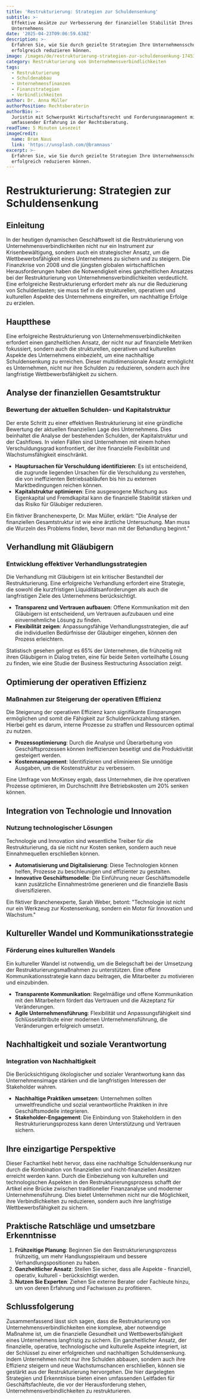 ```yaml
---
title: 'Restrukturierung: Strategien zur Schuldensenkung'
subtitle: >-
  Effektive Ansätze zur Verbesserung der finanziellen Stabilität Ihres
  Unternehmens
date: '2025-04-23T09:06:59.638Z'
description: >-
  Erfahren Sie, wie Sie durch gezielte Strategien Ihre Unternehmensschulden
  erfolgreich reduzieren können.
image: /images/de/restrukturierung-strategien-zur-schuldensenkung-1745312819465.jpg
category: Restrukturierung von Unternehmensverbindlichkeiten
tags:
  - Restrukturierung
  - Schuldenabbau
  - Unternehmensfinanzen
  - Finanzstrategien
  - Verbindlichkeiten
author: Dr. Anna Müller
authorPosition: Rechtsberaterin
authorBio: >-
  Juristin mit Schwerpunkt Wirtschaftsrecht und Forderungsmanagement mit
  umfassender Erfahrung in der Rechtsberatung.
readTime: 5 Minuten Lesezeit
imageCredit:
  name: Bram Naus
  link: 'https://unsplash.com/@bramnaus'
excerpt: >-
  Erfahren Sie, wie Sie durch gezielte Strategien Ihre Unternehmensschulden
  erfolgreich reduzieren können.
---
```

# Restrukturierung: Strategien zur Schuldensenkung

## Einleitung

In der heutigen dynamischen Geschäftswelt ist die Restrukturierung von Unternehmensverbindlichkeiten nicht nur ein Instrument zur Krisenbewältigung, sondern auch ein strategischer Ansatz, um die Wettbewerbsfähigkeit eines Unternehmens zu sichern und zu steigern. Die Finanzkrise von 2008 und die jüngsten globalen wirtschaftlichen Herausforderungen haben die Notwendigkeit eines ganzheitlichen Ansatzes bei der Restrukturierung von Unternehmensverbindlichkeiten verdeutlicht. Eine erfolgreiche Restrukturierung erfordert mehr als nur die Reduzierung von Schuldenlasten; sie muss tief in die strukturellen, operativen und kulturellen Aspekte des Unternehmens eingreifen, um nachhaltige Erfolge zu erzielen.

## Hauptthese

Eine erfolgreiche Restrukturierung von Unternehmensverbindlichkeiten erfordert einen ganzheitlichen Ansatz, der nicht nur auf finanzielle Metriken fokussiert, sondern auch die strukturellen, operativen und kulturellen Aspekte des Unternehmens einbezieht, um eine nachhaltige Schuldensenkung zu erreichen. Dieser multidimensionale Ansatz ermöglicht es Unternehmen, nicht nur ihre Schulden zu reduzieren, sondern auch ihre langfristige Wettbewerbsfähigkeit zu sichern.

## Analyse der finanziellen Gesamtstruktur

### Bewertung der aktuellen Schulden- und Kapitalstruktur

Der erste Schritt zu einer effektiven Restrukturierung ist eine gründliche Bewertung der aktuellen finanziellen Lage des Unternehmens. Dies beinhaltet die Analyse der bestehenden Schulden, der Kapitalstruktur und der Cashflows. In vielen Fällen sind Unternehmen mit einem hohen Verschuldungsgrad konfrontiert, der ihre finanzielle Flexibilität und Wachstumsfähigkeit einschränkt.

- **Hauptursachen für Verschuldung identifizieren**: Es ist entscheidend, die zugrunde liegenden Ursachen für die Verschuldung zu verstehen, die von ineffizienten Betriebsabläufen bis hin zu externen Marktbedingungen reichen können.
- **Kapitalstruktur optimieren**: Eine ausgewogene Mischung aus Eigenkapital und Fremdkapital kann die finanzielle Stabilität stärken und das Risiko für Gläubiger reduzieren.

Ein fiktiver Branchenexperte, Dr. Max Müller, erklärt: "Die Analyse der finanziellen Gesamtstruktur ist wie eine ärztliche Untersuchung. Man muss die Wurzeln des Problems finden, bevor man mit der Behandlung beginnt."

## Verhandlung mit Gläubigern

### Entwicklung effektiver Verhandlungsstrategien

Die Verhandlung mit Gläubigern ist ein kritischer Bestandteil der Restrukturierung. Eine erfolgreiche Verhandlung erfordert eine Strategie, die sowohl die kurzfristigen Liquiditätsanforderungen als auch die langfristigen Ziele des Unternehmens berücksichtigt.

- **Transparenz und Vertrauen aufbauen**: Offene Kommunikation mit den Gläubigern ist entscheidend, um Vertrauen aufzubauen und eine einvernehmliche Lösung zu finden.
- **Flexibilität zeigen**: Anpassungsfähige Verhandlungsstrategien, die auf die individuellen Bedürfnisse der Gläubiger eingehen, können den Prozess erleichtern.

Statistisch gesehen gelingt es 65% der Unternehmen, die frühzeitig mit ihren Gläubigern in Dialog treten, eine für beide Seiten vorteilhafte Lösung zu finden, wie eine Studie der Business Restructuring Association zeigt.

## Optimierung der operativen Effizienz

### Maßnahmen zur Steigerung der operativen Effizienz

Die Steigerung der operativen Effizienz kann signifikante Einsparungen ermöglichen und somit die Fähigkeit zur Schuldenrückzahlung stärken. Hierbei geht es darum, interne Prozesse zu straffen und Ressourcen optimal zu nutzen.

- **Prozessoptimierung**: Durch die Analyse und Überarbeitung von Geschäftsprozessen können Ineffizienzen beseitigt und die Produktivität gesteigert werden.
- **Kostenmanagement**: Identifizieren und eliminieren Sie unnötige Ausgaben, um die Kostenstruktur zu verbessern.

Eine Umfrage von McKinsey ergab, dass Unternehmen, die ihre operativen Prozesse optimieren, im Durchschnitt ihre Betriebskosten um 20% senken können.

## Integration von Technologie und Innovation

### Nutzung technologischer Lösungen

Technologie und Innovation sind wesentliche Treiber für die Restrukturierung, da sie nicht nur Kosten senken, sondern auch neue Einnahmequellen erschließen können.

- **Automatisierung und Digitalisierung**: Diese Technologien können helfen, Prozesse zu beschleunigen und effizienter zu gestalten.
- **Innovative Geschäftsmodelle**: Die Einführung neuer Geschäftsmodelle kann zusätzliche Einnahmeströme generieren und die finanzielle Basis diversifizieren.

Ein fiktiver Branchenexperte, Sarah Weber, betont: "Technologie ist nicht nur ein Werkzeug zur Kostensenkung, sondern ein Motor für Innovation und Wachstum."

## Kultureller Wandel und Kommunikationsstrategie

### Förderung eines kulturellen Wandels

Ein kultureller Wandel ist notwendig, um die Belegschaft bei der Umsetzung der Restrukturierungsmaßnahmen zu unterstützen. Eine offene Kommunikationsstrategie kann dazu beitragen, die Mitarbeiter zu motivieren und einzubinden.

- **Transparente Kommunikation**: Regelmäßige und offene Kommunikation mit den Mitarbeitern fördert das Vertrauen und die Akzeptanz für Veränderungen.
- **Agile Unternehmensführung**: Flexibilität und Anpassungsfähigkeit sind Schlüsselattribute einer modernen Unternehmensführung, die Veränderungen erfolgreich umsetzt.

## Nachhaltigkeit und soziale Verantwortung

### Integration von Nachhaltigkeit

Die Berücksichtigung ökologischer und sozialer Verantwortung kann das Unternehmensimage stärken und die langfristigen Interessen der Stakeholder wahren.

- **Nachhaltige Praktiken umsetzen**: Unternehmen sollten umweltfreundliche und sozial verantwortliche Praktiken in ihre Geschäftsmodelle integrieren.
- **Stakeholder-Engagement**: Die Einbindung von Stakeholdern in den Restrukturierungsprozess kann deren Unterstützung und Vertrauen sichern.

## Ihre einzigartige Perspektive

Dieser Fachartikel hebt hervor, dass eine nachhaltige Schuldensenkung nur durch die Kombination von finanziellen und nicht-finanziellen Ansätzen erreicht werden kann. Durch die Einbeziehung von kulturellen und technologischen Aspekten in den Restrukturierungsprozess schafft der Artikel eine Brücke zwischen traditioneller Finanzanalyse und moderner Unternehmensführung. Dies bietet Unternehmen nicht nur die Möglichkeit, ihre Verbindlichkeiten zu reduzieren, sondern auch ihre langfristige Wettbewerbsfähigkeit zu sichern.

## Praktische Ratschläge und umsetzbare Erkenntnisse

1. **Frühzeitige Planung**: Beginnen Sie den Restrukturierungsprozess frühzeitig, um mehr Handlungsspielraum und bessere Verhandlungspositionen zu haben.
2. **Ganzheitlicher Ansatz**: Stellen Sie sicher, dass alle Aspekte - finanziell, operativ, kulturell - berücksichtigt werden.
3. **Nutzen Sie Experten**: Ziehen Sie externe Berater oder Fachleute hinzu, um von deren Erfahrung und Fachwissen zu profitieren.

## Schlussfolgerung

Zusammenfassend lässt sich sagen, dass die Restrukturierung von Unternehmensverbindlichkeiten eine komplexe, aber notwendige Maßnahme ist, um die finanzielle Gesundheit und Wettbewerbsfähigkeit eines Unternehmens langfristig zu sichern. Ein ganzheitlicher Ansatz, der finanzielle, operative, technologische und kulturelle Aspekte integriert, ist der Schlüssel zu einer erfolgreichen und nachhaltigen Schuldensenkung. Indem Unternehmen nicht nur ihre Schulden abbauen, sondern auch ihre Effizienz steigern und neue Wachstumschancen erschließen, können sie gestärkt aus der Restrukturierung hervorgehen. Die hier dargelegten Strategien und Erkenntnisse bieten einen umfassenden Leitfaden für Geschäftsfachleute, die vor der Herausforderung stehen, Unternehmensverbindlichkeiten zu restrukturieren.
